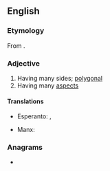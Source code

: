 ==English==

===Etymology===
From {{af|en|many|side|-ed}}.

===Adjective===
{{en-adj|head=[[many]]-[[sided]]}}

# Having many sides; [[polygonal]]
# Having many [[aspect]]s

====Translations====
{{trans-top|having many sides}}
* Esperanto: {{t|eo|multangula}}, {{t|eo|plurlatera}}
{{trans-mid}}
* Manx: {{t|gv|yl-heuagh}}
{{trans-bottom}}

===Anagrams===
* {{anagrams|en|dynamised}}